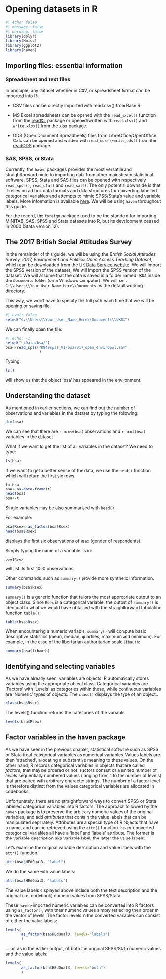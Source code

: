 # Opening datasets in R
```r
#| echo: false
#| message: false
#| warning: false
library(dplyr)
library(Hmisc)
library(ggplot2)
library(haven)
```
## Importing files: essential information

### Spreadsheet and text files {-}

In principle, any  dataset whether in CSV, or spreadsheet format can be imported into R: 

- CSV files can be directly imported with read.csv() from Base R.
- MS Excel spreadsheets can be opened with the `read_excel()` function from the [readXL](https://readxl.tidyverse.org/) package or opened/written with `read.xlsx()` and `write.xlsx()` from the [xlsx](https://www.rdocumentation.org/packages/xlsx/versions/0.6.5) package.  

- ODS (Open Document Spreadheets)  files  from LibreOffice/OpenOffice Calc can be opened and written with `read_ods()/write_ods()` from the [readODS](https://docs.ropensci.org/readODS/) package.


### SAS, SPSS, or Stata {-}

Currently, the `haven` packages provides the most versatile and straightforward route  to importing data from other mainstream statistical software. SPSS, Stata and SAS files can be opened with respectively `read_spss()`, `read_dta()` and `read_sas()`. The only potential downside is that it relies on ad hoc data formats and data structures for converting labelled categorical variables and attempts to mimic SPSS/Stata's value and variable labels. More information is available [here](https://haven.tidyverse.org/reference/read_dta.html). We will be using `haven` throughout this guide. 

For the record, the `foreign` package used to be the standard for importing MINITAB, SAS, SPSS and Stata datasets into R, but its development ceased in 2000 (Stata version 12).

## The 2017 British Social Attitudes Survey
In the remainder of this guide, we will be using the *British Social Attitudes Survey, 2017, Environment and Politics: Open Access Teaching Dataset*, which can be downloaded from the [UK Data Service website](https://beta.ukdataservice.ac.uk/datacatalogue/studies/study?id=8849). We will import  the   SPSS version of the dataset, We will import the SPSS version of the dataset. We will  assume that the data   is saved in a  folder named `UKDA` inside the `Documents` folder (on a Windows computer).  We will set
. `C:\\Users\\Your_User_Name_Here\\Documents` as the default working directory. 

This way, we won’t have to specify the full path each time that we will be opening or saving file.  


```r
#| eval: false 
setwd("C:\\Users\\Your_User_Name_Here\\Documents\\UKDS")
```


We can finally open the file:
  
```r
#| echo: -1
setwd("~/Data/bsa/")
bsa<-read_spss("8849spss_V1/bsa2017_open_enviropol.sav"
               )
```
Typing:

```r
ls()
```

will show us that the object ‘bsa’ has appeared in the environment.

##  Understanding the dataset
As mentioned in earlier sections, we can find out the number of observations and variables in the dataset by typing the following:
  
```r
dim(bsa)
```

We can see that there are `r nrow(bsa)` observations and `r ncol(bsa)` variables in the dataset.

What if we want to get the list of all variables in the dataset?  We need to type:
```r
ls(bsa)
```

If we want to get a better sense of the data, we use the `head()`  function which will return the first six rows.
```r
t<-bsa
bsa<-as.data.frame(t)
head(bsa)
bsa<-t
```



Single variables may be also summarised with `head()`. 

For example: 

```r
bsa$Rsex<-as_factor(bsa$Rsex)
head(bsa$Rsex)
```

displays the first six observations of  `Rsex` (gender of respondents).  

Simply typing the name of a variable as in:  

```
bsa$Rsex
```
will list its first 1000 observations.  

Other commands, such as `summary()` provide more synthetic information.  

```r
summary(bsa$Rsex)
```

`summary()` is a generic function that tailors the most appropriate output  to an object class. Since `Rsex` is a categorical variable, the output of `summary()` is identical to what we would have obtained with the  straightforward tabulation function `table()`:
  
```r
table(bsa$Rsex)
```

When encountering a numeric variable, `summary()` will compute  basic descriptive statistics (mean, median, quartiles, maximum and minimum). For example, in the case of the libertarian-authoritarian scale `libauth`:  
  
```r
summary(bsa$libauth)
```


##  Identifying and selecting variables
As we have already seen, variables are objects. R automatically stores variables using the appropriate object class. Categorical variables are ‘Factors’ with ‘Levels’ as categories within these, while continuous variables are ‘Numeric’ types of objects.
The `class()` displays the type of an object:.

```r
class(bsa$Rsex)
```

The levels() function returns the categories of the variable.
```r
levels(bsa$Rsex)
```

## Factor variables in the haven package

As we have seen  in the previous chapter, statistical software such as SPSS or Stata treat categorical variables as numerical variables. Values labels are then 'attached',  allocating  a  substantive meaning to these values.
On the other hand, R records  categorical variables in objects that are called *factors*,  that  may be ordered or not.  Factors consist of a limited number of *levels* sequentially numbered values (ranging from 1 to the number of levels) that are paired with  arbitrary character strings. The number of a factor level is therefore distinct from the values categorical variables are allocated in codebooks. 


Unfortunately, there are no straightforward ways to convert SPSS or Stata labelled categorical variables into R factors. The  approach followed by the `haven` package   is to preserve the  arbitrary numeric values of the original variables, and add *attributes* that  contain the value labels that  can be manipulated separately. Attributes are a special type of R objects that have a name, and can be retrieved using the `attr()` function. `haven`-converted categorical variables all have a 'label' and 'labels' attribute. The former is the variable description aka variable label, the latter the value labels.

Let's examine the original variable description and value labels with the `attr()` function.


```r
attr(bsa$HEdQual3, "label")
```

We do the same with value labels:

```r
attr(bsa$HEdQual3, "labels")
```

The value labels displayed above include both the text description and the original  (i.e. codebook) numeric values from SPSS/Stata.

These `haven`-imported numeric variables can be converted into R factors using `as_factor()`, with their numeric values simply reflecting their order in the vector of levels. The factor levels in the converted variables can consist of either the value labels:

```r
levels(
       as_factor(bsa$HEdQual3, levels="labels")
       )
```

... or, as in the earlier output, of both the  original SPSS/Stata numeric values and the value labels:

```r
levels(
       as_factor(bsa$HEdQual3, levels="both")
       )
```




\newpage
